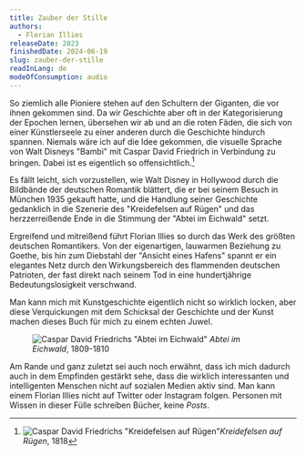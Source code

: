 ```yaml
---
title: Zauber der Stille
authors:
  - Florian Illies
releaseDate: 2023
finishedDate: 2024-06-19
slug: zauber-der-stille
readInLang: de
modeOfConsumption: audio
---
```


So ziemlich alle Pioniere stehen auf den Schultern der Giganten, die vor ihnen gekommen sind. Da wir Geschichte aber oft in der Kategorisierung der Epochen lernen, übersehen wir ab und an die roten Fäden, die sich von einer Künstlerseele zu einer anderen durch die Geschichte hindurch spannen. Niemals wäre ich auf die Idee gekommen, die visuelle Sprache von Walt Disneys "Bambi" mit Caspar David Friedrich in Verbindung zu bringen. Dabei ist es eigentlich so offensichtlich.[^mn-kreidefelsen]

Es fällt leicht, sich vorzustellen, wie Walt Disney in Hollywood durch die Bildbände der deutschen Romantik blättert, die er bei seinem Besuch in München 1935 gekauft hatte, und die Handlung seiner Geschichte gedanklich in die Szenerie des "Kreidefelsen auf Rügen" und das herzzerreißende Ende in die Stimmung der "Abtei im Eichwald" setzt.

Ergreifend und mitreißend führt Florian Illies so durch das Werk des größten deutschen Romantikers. Von der eigenartigen, lauwarmen Beziehung zu Goethe, bis hin zum Diebstahl der "Ansicht eines Hafens" spannt er ein elegantes Netz durch den Wirkungsbereich des flammenden deutschen Patrioten, der fast direkt nach seinem Tod in eine hundertjährige Bedeutungslosigkeit verschwand.

Man kann mich mit Kunstgeschichte eigentlich nicht so wirklich locken, aber diese Verquickungen mit dem Schicksal der Geschichte und der Kunst machen dieses Buch für mich zu einem echten Juwel. 

<figure class="fullwidth">
  <img src="/img/caspar_david_friedrich_abtei.jpg" alt='Caspar David Friedrichs "Abtei im Eichwald"'/>
  <i>Abtei im Eichwald</i>, 1809-1810
</figure>

Am Rande und ganz zuletzt sei auch noch erwähnt, dass ich mich dadurch auch in dem Empfinden gestärkt sehe, dass die wirklich interessanten und intelligenten Menschen nicht auf sozialen Medien aktiv sind. Man kann einem Florian Illies nicht auf Twitter oder Instagram folgen. Personen mit Wissen in dieser Fülle schreiben Bücher, keine _Posts_.

[^mn-kreidefelsen]: <img src="/img/caspar_david_friedrich_kreidefelsen.jpg" alt='Caspar David Friedrichs "Kreidefelsen auf Rügen"'/><i>_Kreidefelsen auf Rügen_</i>, 1818
